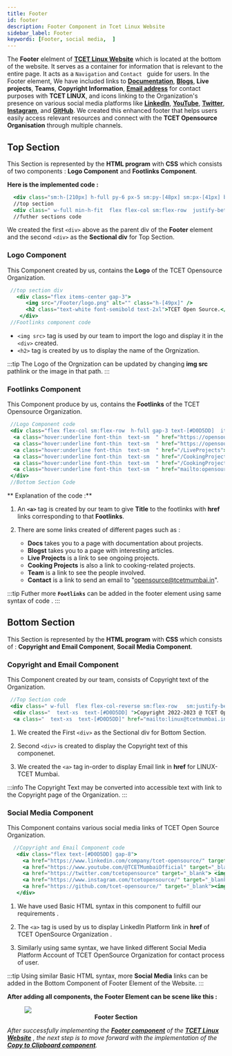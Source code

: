 ```yaml
---
title: Footer
id: footer
description: Footer Component in Tcet Linux Website
sidebar_label: Footer
keywords: [Footer, social media,  ]
---
```


The **Footer** elelment of [**TCET Linux Website**](https://linux.tcetmumbai.in/) which is located at the bottom of the website. It serves as a container for information that is relevant to the entire page. It acts as a `Navigation` and `Contact ` guide for users. In the Footer element, We have included links to [**Documentation**](https://opensource.tcetmumbai.in/docs/category/projects/), [**Blogs**](https://opensource.tcetmumbai.in/blog/), **Live projects**, **Teams**, **Copyright Information**, [**Email address**](mailto:linux@tcetmumbai.in) for contact purposes with **TCET LINUX**, and icons linking to the Organization's presence on various social media platforms like [**LinkedIn**](https://www.linkedin.com/company/tcet-opensource/), [**YouTube**](https://www.youtube.com/@TCETMumbaiOfficial), [**Twitter**](https://twitter.com/tcetopensource), [**Instagram**](https://www.instagram.com/tcetopensource/), and [**GitHub**](https://github.com/tcet-opensource/). We created this enhanced footer that helps users easily access relevant resources and connect with the **TCET Opensource Organisation** through multiple channels.

## Top Section

This Section is represented by the **HTML program** with **CSS** which consists of two components : **Logo Component** and **Footlinks Component**.

**Here is the implemented code :**

  ```jsx title="index.astro" {1,3} showLineNumbers
    <div class="sm:h-[210px] h-full py-6 px-5 sm:py-[48px] sm:px-[41px] border-t bg-[#101828] flex   font-sans gap-5 flex-col">
    //top section
    <div class=" w-full min-h-fit  flex flex-col sm:flex-row  justify-between items-center ">
    //futher sections code
  ```
We created the first `<div>` above as the parent div of the **Footer** element and the second `<div>` as the **Sectional div** for Top Section.

### Logo Component

This Component created by us, contains the **Logo** of the TCET Opensource Organization.

  ```jsx title="index.astro" {3,4} showLineNumbers
   //top section div
     <div class="flex items-center gap-3">
        <img src="/Footer/logo.png" alt="" class="h-[49px]" />
        <h2 class="text-white font-semibold text-2xl">TCET Open Source.</h2>
      </div>
   //Footlinks component code
  ```
  - `<img src>` tag is used by our team to import the logo and display it in the `<div>` created.
  - `<h2>` tag is created by us to display the name of the Orgnization.

:::tip
The Logo of the Orgnization can be updated by changing **img src** pathlink or the image in that path. 
::: 

### Footlinks Component 

This Component produce by us, contains the **Footlinks** of the TCET Opensource Organization.

  ```jsx title="index.astro" {3-8} showLineNumbers
   //Logo Component code
   <div class="flex flex-col sm:flex-row  h-full gap-3 text-[#D0D5DD]  items-center">
    <a class="hover:underline font-thin  text-sm  " href="https://opensource.tcetmumbai.in/docs/category/projects" target="_blank">Docs</a>
    <a class="hover:underline font-thin  text-sm  " href="https://opensource.tcetmumbai.in/blog" target="_blank">Blogs</a>
    <a class="hover:underline font-thin  text-sm  " href="/LiveProjects">Live Projects</a>
    <a class="hover:underline font-thin  text-sm  " href="/CookingProjects">Cooking Projects</a>
    <a class="hover:underline font-thin  text-sm  " href="/CookingProjects">Team</a>
    <a class="hover:underline font-thin  text-sm  " href="mailto:opensource@tcetmumbai.in">Contact</a>
   </div>
   //Bottom Section Code
  ```

** Explanation of the code :**

 1. An **`<a>`** tag is created by our team to give **Title** to the footlinks with **href** links corresponding to that **Footlinks**.
  
 2. There are some links created of different pages such as : 

    - **Docs** takes you to a page with documentation about projects.
    - **Blogst** takes you to a page with interesting articles.
    - **Live Projects** is a link to see ongoing projects.
    - **Cooking Projects** is also a link to cooking-related projects.
    - **Team** is a link to see the people involved.
    - **Contact** is a link to send an email to "opensource@tcetmumbai.in".

:::tip
Futher more **`Footlinks`** can be added in the footer element using same syntax of code .
:::

## Bottom Section

This Section is represented by the **HTML program** with **CSS** which consists of : **Copyright and Email Component**, **Socail Media Component**.

### Copyright and Email Component

This Component created by our team, consists of Copyright text of the Organization.

  ```jsx title="index.astro" {3-4} showLineNumbers
   //Top Section code
   <div class=" w-full  flex flex-col-reverse sm:flex-row   sm:justify-between items-center sm:gap-0 gap-4">
    <div class="  text-xs  text-[#D0D5DD] ">Copyright 2022-2023 @ TCET Opensource.</div>
    <a class="  text-xs  text-[#D0D5DD]" href="mailto:linux@tcetmumbai.in">linux@tcetmumbai.in</a> 
  ```
  1. We created the First `<div>` as the Sectional div for Bottom Section.

  2. Second `<div>` is created to display the Copyright text of this componenet.

  3. We created the `<a>` tag in-order to display Email link in **href** for LINUX-TCET Mumbai. 

:::info
The Copyright Text may be converted into accessible text with link to the Copyright page of the Organization.
:::

### Social Media Component 

This Component contains various social media links of TCET Open Source Organization.

 ```jsx title="index.astro" {3-4} showLineNumbers
   //Copyright and Email Component code
    <div class="flex text-[#D0D5DD] gap-8">
      <a href="https://www.linkedin.com/company/tcet-opensource/" target="_blank"><img src="/Footer/linkdin.png" alt="" class="h-5 cursor-pointer" /></a>
      <a href="https://www.youtube.com/@TCETMumbaiOfficial" target="_blank"> <img src="/Footer/Youtube.png" alt="" class="h-5 cursor-pointer" /></a>
      <a href="https://twitter.com/tcetopensource" target="_blank"> <img src="/Footer/Twitter.png" alt="" class="h-5 cursor-pointer" /></a>
      <a href="https://www.instagram.com/tcetopensource/" target="_blank"><img src="/Footer/Instagram.png" alt="" class="h-5 cursor-pointer" /></a>
      <a href="https://github.com/tcet-opensource/" target="_blank"><img src="/Footer/Github.png" alt="" class="h-5 cursor-pointer" /></a>
    </div>
 ```
1. We have used Basic HTML syntax in this component to fulfill our requirements .

2. The `<a>` tag is used by us to display LinkedIn Platform link in **href** of TCET OpenSource Organization .

3. Similarly using same syntax, we have linked different Social Media Platform Account of TCET OpenSource Organization for contact process of user.

:::tip
Using similar Basic HTML syntax, more **Social Media** links can be added in the Bottom Component of Footer Element of the Website. 
:::

**After adding all components, the Footer Element can be scene like this :**



<figure>
    <img src={footer} style={{ border: "2px solid gray"}} />
    <center><b><figcaption>Footer Section</figcaption></b></center>
</figure>

_After successfully implementing the [**Footer component**](footer) of the [**TCET Linux Website**](https://linux.tcetmumbai.in/) , the next step is to move forward with the implementation of the [**Copy to Clipboard component**](copy-to-clipboard)._